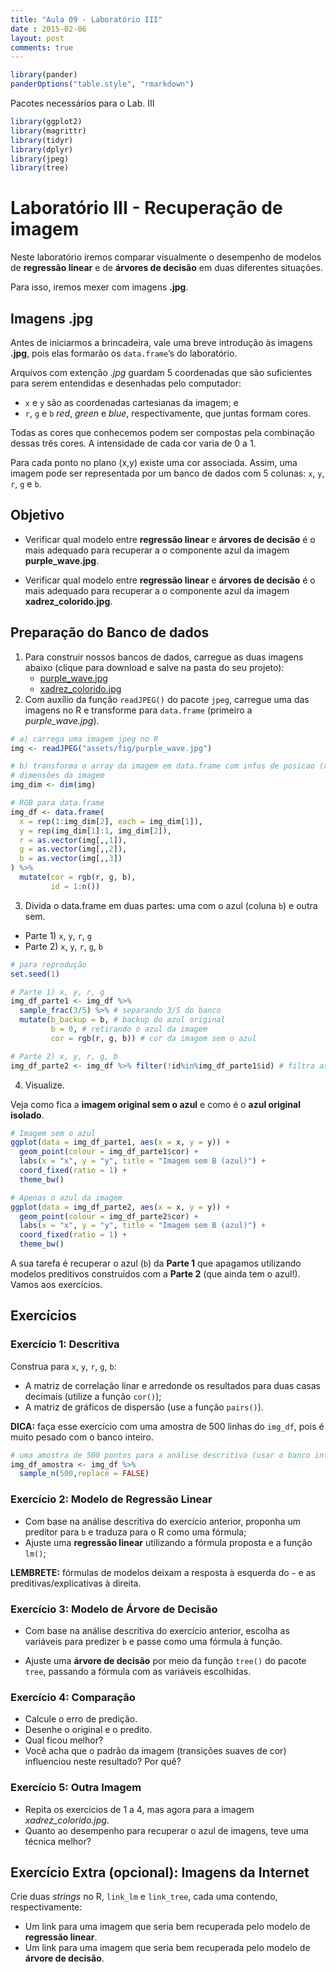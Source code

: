 ```yaml
---
title: "Aula 09 - Laboratório III"
date : 2015-02-06
layout: post
comments: true
---
```


```r
library(pander)
panderOptions("table.style", "rmarkdown")
```


Pacotes necessários para o Lab. III

```r
library(ggplot2)
library(magrittr)
library(tidyr)
library(dplyr)
library(jpeg)
library(tree)
```

# Laboratório III - Recuperação de imagem

Neste laboratório iremos comparar visualmente o desempenho de modelos de **regressão linear** e de **árvores de decisão** em duas diferentes situações.

Para isso, iremos mexer com imagens **.jpg**.

## Imagens **.jpg**

Antes de iniciarmos a brincadeira, vale uma breve introdução às imagens **.jpg**, pois elas formarão os `data.frame`'s do laboratório.

Arquivos com extenção *.jpg* guardam 5 coordenadas que são suficientes para serem entendidas e desenhadas pelo computador:

- `x` e `y` são as coordenadas cartesianas da imagem; e
- `r`, `g` e `b` *red*, *green* e *blue*, respectivamente, que juntas formam cores.

Todas as cores que conhecemos podem ser compostas pela combinação dessas três cores. A intensidade de cada cor varia de 0 a 1.

Para cada ponto no plano (x,y) existe uma cor associada. Assim, uma imagem pode ser representada por um banco de dados com 5 colunas: `x`, `y`, `r`, `g` e `b`.

## Objetivo

- Verificar qual modelo entre **regressão linear** e **árvores de decisão** é o mais adequado para recuperar a o componente azul da imagem **purple_wave.jpg**.

- Verificar qual modelo entre **regressão linear** e **árvores de decisão** é o mais adequado para recuperar a o componente azul da imagem **xadrez_colorido.jpg**.

## Preparação do Banco de dados

1. Para construir nossos bancos de dados, carregue as duas imagens abaixo (clique para download e salve na pasta do seu projeto):
    - [purple_wave.jpg](http://curso-r.github.io/posts/assets/fig/purple_wave.jpg)
    - [xadrez_colorido.jpg](http://curso-r.github.io/posts/assets/fig/xadrez_colorido.jpg)

2. Com auxílio da função `readJPEG()` do pacote `jpeg`, carregue uma das imagens no R e transforme para `data.frame` (primeiro a *purple_wave.jpg*).

```r
# a) carrega uma imagem jpeg no R 
img <- readJPEG("assets/fig/purple_wave.jpg")

# b) transforma o array da imagem em data.frame com infos de posicao (x,y) e cor (r,g,b)
# dimensões da imagem
img_dim <- dim(img)

# RGB para data.frame
img_df <- data.frame(
  x = rep(1:img_dim[2], each = img_dim[1]),
  y = rep(img_dim[1]:1, img_dim[2]),
  r = as.vector(img[,,1]),
  g = as.vector(img[,,2]),
  b = as.vector(img[,,3])
) %>%
  mutate(cor = rgb(r, g, b),
         id = 1:n())
```

3. Divida o data.frame em duas partes: uma com o azul (coluna `b`) e outra sem.

- Parte 1) `x`, `y`, `r`, `g`
- Parte 2) `x`, `y`, `r`, `g`, `b`

```r
# para reprodução
set.seed(1) 

# Parte 1) x, y, r, g
img_df_parte1 <- img_df %>% 
  sample_frac(3/5) %>% # separando 3/5 do banco
  mutate(b_backup = b, # backup do azul original
         b = 0, # retirando o azul da imagem
         cor = rgb(r, g, b)) # cor da imagem sem o azul

# Parte 2) x, y, r, g, b
img_df_parte2 <- img_df %>% filter(!id%in%img_df_parte1$id) # filtra as linhas que estão na Parte 1
```

4. Visualize.

Veja como fica a **imagem original sem o azul** e como é o **azul original isolado**.

```r
# Imagem sem o azul
ggplot(data = img_df_parte1, aes(x = x, y = y)) + 
  geom_point(colour = img_df_parte1$cor) +
  labs(x = "x", y = "y", title = "Imagem sem B (azul)") +
  coord_fixed(ratio = 1) +
  theme_bw()

# Apenas o azul da imagem
ggplot(data = img_df_parte2, aes(x = x, y = y)) + 
  geom_point(colour = img_df_parte2$cor) +
  labs(x = "x", y = "y", title = "Imagem sem B (azul)") +
  coord_fixed(ratio = 1) +
  theme_bw()
```

A sua tarefa é recuperar o azul (`b`) da **Parte 1** que apagamos utilizando modelos preditivos construídos com a **Parte 2** (que ainda tem o azul!). Vamos aos exercícios.

## Exercícios

### Exercício 1: Descritiva

Construa para `x`, `y`, `r`, `g`, `b`:

- A matriz de correlação linar e arredonde os resultados para duas casas decimais (utilize a função `cor()`);
- A matriz de gráficos de dispersão (use a função `pairs()`).

**DICA:** faça esse exercício com uma amostra de 500 linhas do `img_df`, pois é muito pesado com o banco inteiro.

```r
# uma amostra de 500 pontos para a análise descritiva (usar o banco inteiro é desnecessário e demorado)
img_df_amostra <- img_df %>% 
  sample_n(500,replace = FALSE)
```

### Exercício 2: Modelo de Regressão Linear

- Com base na análise descritiva do exercício anterior, proponha um preditor para `b` e traduza para o R como uma fórmula;
- Ajuste uma **regressão linear** utilizando a fórmula proposta e a função `lm()`;

**LEMBRETE:** fórmulas de modelos deixam a resposta à esquerda do `~` e as preditivas/explicativas à direita.

### Exercício 3: Modelo de Árvore de Decisão

- Com base na análise descritiva do exercício anterior, escolha as variáveis para predizer `b` e passe como uma fórmula à função.

- Ajuste uma **árvore de decisão** por meio da função `tree()` do pacote `tree`, passando a fórmula com as variáveis escolhidas.

### Exercício 4: Comparação

- Calcule o erro de predição.
- Desenhe o original e o predito.
- Qual ficou melhor?
- Você acha que o padrão da imagem (transições suaves de cor) influenciou neste resultado? Por quê?

### Exercício 5: Outra Imagem

- Repita os exercícios de 1 a 4, mas agora para a imagem *xadrez_colorido.jpg*. 
- Quanto ao desempenho para recuperar o azul de imagens, teve uma técnica melhor?

## Exercício Extra (opcional): Imagens da Internet

Crie duas *strings* no R, `link_lm` e `link_tree`, cada uma contendo, respectivamente:

- Um link para uma imagem que seria bem recuperada pelo modelo de **regressão linear**.
- Um link para uma imagem que seria bem recuperada pelo modelo de **árvore de decisão**.


